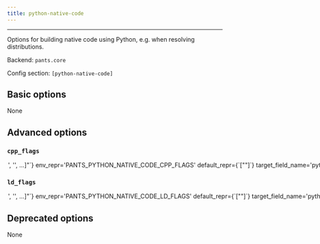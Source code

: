 ```yaml
---
title: python-native-code
---
```



---

Options for building native code using Python, e.g. when resolving distributions.

Backend: <span className="color--primary">`pants.core`</span>

Config section: <span className="color--primary">`[python-native-code]`</span>

<span className={styles.options}>

## Basic options

None

## Advanced options

### `cpp_flags`

<Option
  cli_repr={`--python-native-code-cpp-flags="['<str>', '<str>', ...]"`}
  env_repr='PANTS_PYTHON_NATIVE_CODE_CPP_FLAGS'
  default_repr={`["<CPPFLAGS>"]`}
  target_field_name='python_native_code_cpp_flags'
>
Override the `CPPFLAGS` environment variable for any forked subprocesses. Use the value `['<CPPFLAGS>']` to inherit the value of the `CPPFLAGS` environment variable from your runtime environment target.
</Option>

### `ld_flags`

<Option
  cli_repr={`--python-native-code-ld-flags="['<str>', '<str>', ...]"`}
  env_repr='PANTS_PYTHON_NATIVE_CODE_LD_FLAGS'
  default_repr={`["<LDFLAGS>"]`}
  target_field_name='python_native_code_ld_flags'
>
Override the `LDFLAGS` environment variable for any forked subprocesses. Use the value `['<LDFLAGS>']` to inherit the value of the `LDFLAGS` environment variable from your runtime environment target.
</Option>

## Deprecated options

None

</span>
